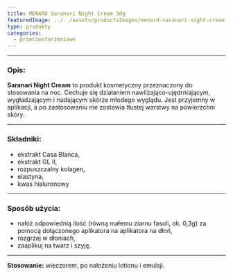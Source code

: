 ```yaml
---
title: MENARD Saranari Night Cream 30g
featuredImage: ../../assets/productsImages/menard-saranari-night-cream-30g.png
type: produkty
categories:
  - przeciwstarzeniowe
---
```



<Saranari />

---

<h3>Opis:</h3>

**Saranari Night Cream** to produkt kosmetyczny przeznaczony do stosowania na noc. Cechuje się działaniem nawilżająco-ujędrniającym, wygładzającym i nadającym skórze młodego wyglądu. Jest przyjemny w aplikacji, a po zastosowaniu nie zostawia tłustej warstwy na powierzchni skóry.

---

### Składniki:

- ekstrakt Casa Blanca,
- ekstrakt GL II,
- rozpuszczalny kolagen,
- elastyna,
- kwas hialuronowy

---

### Sposób użycia:

- nałóż odpowiednią ilość (równą małemu ziarnu fasoli, ok. 0,3g) za pomocą dołączonego aplikatora na aplikatora na dłoń,
- rozgrzej w dłoniach,
- zaaplikuj na twarz i szyję.

---

**Stosowanie:** wieczorem, po nałożeniu lotionu i emulsji.

